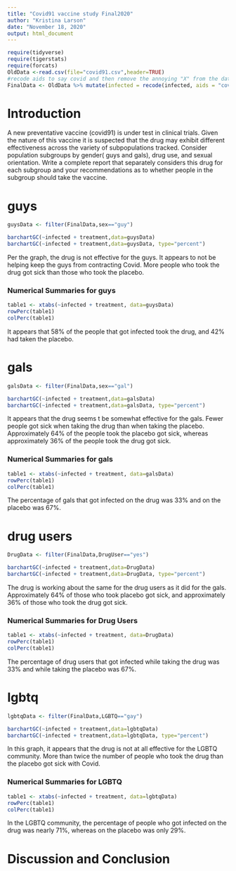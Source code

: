 ```yaml
---
title: "Covid91 vaccine study Final2020"
author: "Kristina Larson"
date: "November 18, 2020"
output: html_document
---
```


```r
require(tidyverse)
require(tigerstats)
require(forcats)
OldData <-read.csv(file="covid91.csv",header=TRUE)
#recode aids to say covid and then remove the annoying "X" from the dataframe
FinalData <- OldData %>% mutate(infected = recode(infected, aids = "covid", none = "OK" )) %>% select(-one_of("X"))
```

# Introduction

<!--In this section you explain what you are trying to show.  Where did the data come from?  What is the research or other question you are trying to answer?.  If you skimp in this section expect to be marked down in your grade. Paint a picture of the project a couple of paragraphs is expected!-->

A new  preventative vaccine (covid91) is under test in clinical trials. Given the nature of this vaccine it is suspected that the drug may exhibit different effectiveness across the variety of subpopulations tracked. Consider population subgroups by gender( guys and gals), drug use, and sexual orientation. Write a complete report that separately considers this drug for each subgroup and your recommendations as to whether people in the subgroup should take the vaccine.

# guys
```r
guysData <- filter(FinalData,sex=="guy")
```
```r
barchartGC(~infected + treatment,data=guysData)
barchartGC(~infected + treatment,data=guysData, type="percent")

```
  
Per the graph, the drug is not effective for the guys. It appears to not be helping keep the guys from contracting Covid. More people who took the drug got sick than those who took the placebo.  

### Numerical Summaries for guys 

```r
table1 <- xtabs(~infected + treatment, data=guysData)
rowPerc(table1)
colPerc(table1)
```
  
It appears that 58% of the people that got infected took the drug, and 42% had taken the placebo. 
<!--Decide on your methods:  use "variable analysis" or other appropriate descriptors.  Make sure to choose at least one graphical method and at least one numerical method. Discuss what data manipulations may be needed for example subsetting or other binning procedures and what sort of graphical displays and inferential tools will be used!-->

# gals
```r
galsData <- filter(FinalData,sex=="gal")
```
```r
barchartGC(~infected + treatment,data=galsData)
barchartGC(~infected + treatment,data=galsData, type="percent")

```
  
It appears that the drug seems t be somewhat effective for the gals. Fewer people got sick when taking the drug than when taking the placebo. Approximately 64% of the people took the placebo got sick, whereas approximately 36% of the people took the drug got sick. 

### Numerical Summaries for gals 

```r
table1 <- xtabs(~infected + treatment, data=galsData)
rowPerc(table1)
colPerc(table1)
```
  
The percentage of gals that got infected on the drug was 33% and on the placebo was 67%. 
<!--Divide this section into two sub-sections:  One for your descriptive  results and one for your inferential results.!-->

# drug users
```r
DrugData <- filter(FinalData,DrugUser=="yes")
```

```r
barchartGC(~infected + treatment,data=DrugData)
barchartGC(~infected + treatment,data=DrugData, type="percent")
```

The drug is working about the same for the drug users as it did for the gals. Approximately 64% of those who took placebo got sick, and approximately 36% of those who took the drug got sick. 
  
### Numerical Summaries for Drug Users 

```r
table1 <- xtabs(~infected + treatment, data=DrugData)
rowPerc(table1)
colPerc(table1)
```
  
The percentage of drug users that got infected while taking the drug was 33% and while taking the placebo was 67%. 

# lgbtq
```r
lgbtqData <- filter(FinalData,LGBTQ=="gay")
```
```r
barchartGC(~infected + treatment,data=lgbtqData)
barchartGC(~infected + treatment,data=lgbtqData, type="percent")

```
  
In this graph, it appears that the drug is not at all effective for the LGBTQ community. More than twice the number of people who took the drug than the placebo got sick with Covid.  

  
### Numerical Summaries for LGBTQ 

```r
table1 <- xtabs(~infected + treatment, data=lgbtqData)
rowPerc(table1)
colPerc(table1)
```
  
In the LGBTQ community, the percentage of people who got infected on the drug was nearly 71%, whereas on the placebo was only 29%. 

# Discussion and Conclusion

<!--Discussion and conclusion here.  If you found a relationship be sure to consider whether the relationship occurs because one of the variavbles causes the other, or whether they perhasps are related for some other reason.  Watch the chapter 6 videos from the GeorgeTown videos collection.!-->
